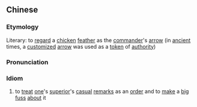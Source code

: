 {{also|鸡毛当令箭}}
==Chinese==
{{zh-forms|s=鸡毛当令箭|type=212}}

===Etymology===
Literary: to [[regard]] a [[chicken]] [[feather]] as the [[commander]]'s [[arrow]] (in [[ancient]] times, a [[customized]] [[arrow]] was used as a [[token]] of [[authority]])

===Pronunciation===
{{zh-pron
|m=jīmáo dàng lìngjiàn
|cat=id
}}

===Idiom===
{{zh-idiom}}

# to [[treat]] [[one]]'s [[superior]]'s [[casual]] [[remark]]s as an [[order]] and to [[make]] a [[big]] [[fuss]] [[about]] it